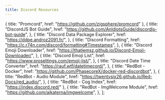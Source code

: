 ```yaml
---
title: Discord Resources
---
```



  { title: "Promcord", href: "https://github.com/zigsphere/promcord" },
  {
    title: "DiscordJS Bot Guide",
    href: "https://github.com/AnIdiotsGuide/discordjs-bot-guide",
  },
  {
    title: "Discord Data Package Explorer",
    href: "https://ddpe.androz2091.fr/",
  },
  {
    title: "Discord Formatting",
    href: "https://c.r74n.com/discord/formatting#Timestamps",
  },
  {
    title: "Discord Emoji Downloader",
    href: "https://thatiemsz.github.io/Discord-Emoji-Downloader/",
  },
  {
    title: "Discord Emoji List",
    href: "https://www.prosettings.com/emoji-list/",
  },
  {
    title: "Discord Date Time Converter",
    href: "https://rauf.wtf/datetimecord/",
  },
  {
    title: "RedBot - Docker",
    href: "https://github.com/PhasecoreX/docker-red-discordbot",
  },
  {
    title: "RedBot - Audio Module",
    href: "https://twentysix26.github.io/Red-Docs/red_audio/",
  },
  { title: "RedBot - Cog Index", href: "https://index.discord.red/" },
  {
    title: "RedBot - ImgWelcome Module",
    href: "https://github.com/aikaterna/imgwelcome",
  },
];

<MyLinkGrid links={discordLinks} gridTitle="Discord Tools & Resources" />
